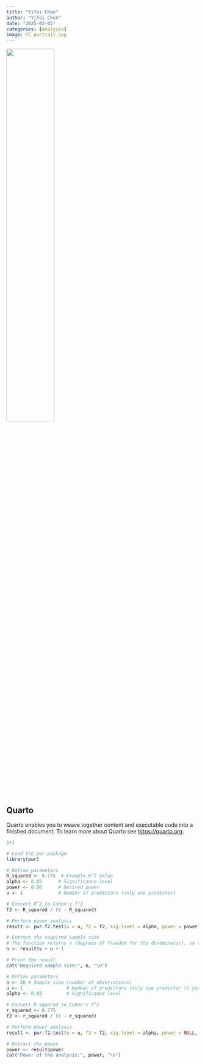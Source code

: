 ```yaml
---
title: "Yifei Chen"
author: "Yifei Chen"
date: "2025-02-05"
categories: [analysis]
image: YC_portrait.jpg
---
```


![](YC_portrait.jpg){width="50%"}

## Quarto

Quarto enables you to weave together content and executable code into a finished document. To learn more about Quarto see <https://quarto.org>.

```python
1+1
```
```r
# Load the pwr package
library(pwr)

# Define parameters
R_squared <- 0.775  # Example R^2 value
alpha <- 0.05      # Significance level
power <- 0.80      # Desired power
u <- 1             # Number of predictors (only one predictor)

# Convert R^2 to Cohen's f^2
f2 <- R_squared / (1 - R_squared)

# Perform power analysis
result <- pwr.f2.test(u = u, f2 = f2, sig.level = alpha, power = power)

# Extract the required sample size
# The function returns v (degrees of freedom for the denominator), so calculate sample size as:
n <- result$v + u + 1

# Print the result
cat("Required sample size:", n, "\n")
```


```r
# Define parameters
n <- 26 # Sample size (number of observations)
u <- 1                # Number of predictors (only one predictor in your case)
alpha <- 0.05         # Significance level

# Convert R-squared to Cohen's f^2
r_squared <- 0.775
f2 <- r_squared / (1 - r_squared)

# Perform power analysis
result <- pwr.f2.test(u = u, f2 = f2, sig.level = alpha, power = NULL, v = n - u - 1)

# Extract the power
power <- result$power
cat("Power of the analysis:", power, "\n")
```